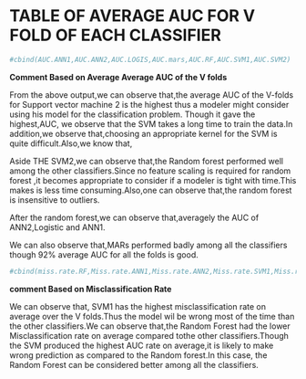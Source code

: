 
# TABLE OF AVERAGE  AUC FOR V FOLD OF EACH CLASSIFIER

```r
#cbind(AUC.ANN1,AUC.ANN2,AUC.LOGIS,AUC.mars,AUC.RF,AUC.SVM1,AUC.SVM2)
```


**Comment Based on Average Average AUC of the V folds** 

From the above output,we can observe that,the average AUC of the V-folds for Support vector machine 2 is the highest thus a modeler might consider using his model for the classification problem. Though it gave the highest,AUC, we observe that the SVM takes a long time to train the data.In addition,we observe that,choosing an appropriate kernel for the SVM is quite difficult.Also,we know that,

Aside THE SVM2,we can observe that,the Random forest performed well among the other classifiers.Since no feature scaling is required for random forest ,it becomes appropriate to consider if a modeler is tight with time.This makes is less time consuming.Also,one can observe that,the random  forest is insensitive to outliers.

After the random forest,we can observe that,averagely the AUC of ANN2,Logistic and ANN1.

We can also observe that,MARs performed badly among all the classifiers though 92% average AUC for all the folds is good.




```r
#cbind(miss.rate.RF,Miss.rate.ANN1,Miss.rate.ANN2,Miss.rate.SVM1,Miss.rate.SVM2,miss.rate.LOIS)
```


**comment Based on Misclassification Rate**

We can observe that, SVM1 has the highest misclassification rate on average over the V folds.Thus the model wil be wrong most of the time than the other classifiers.We can observe that,the Random Forest had the lower Misclassification rate on average compared tothe other classifiers.Though the SVM produced the highest AUC rate on average,it is likely to make wrong prediction as compared to the Random forest.In this case, the Random Forest can be considered better among all the classifiers.









